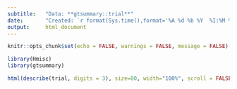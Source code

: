 ---
subtitle:   "Data: **gtsummary::trial**"  
date:       "Created: `r format(Sys.time(),format='%A %d %b %Y  %I:%M %p %Z')`"
output:     html_document 
---

```{r echo=FALSE} 
knitr::opts_chunk$set(echo = FALSE, warnings = FALSE, message = FALSE) 
```

```{r echo=FALSE, results = 'asis', warning=FALSE}
library(Hmisc)
library(gtsummary)

html(describe(trial, digits = 3), size=80, width="100%", scroll = FALSE)
```